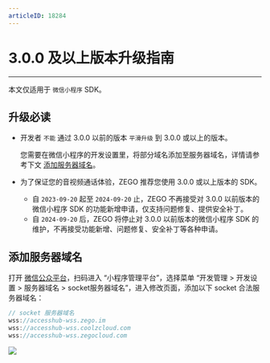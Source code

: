 ```yaml
---
articleID: 18284
---
```

# 3.0.0 及以上版本升级指南

- - -

<div class="mk-warning">

本文仅适用于 `微信小程序` SDK。
</div>


## 升级必读

- 开发者 `不能` 通过 3.0.0 以前的版本 `平滑升级` 到 3.0.0 或以上的版本。

    您需要在微信小程序的开发设置里，将部分域名添加至服务器域名，详情请参考下文 [添加服务器域名](!upgrade_guide4#2)。

- 为了保证您的音视频通话体验，ZEGO 推荐您使用 3.0.0 或以上版本的 SDK。

    - 自 `2023-09-20` 起至 `2024-09-20` 止，ZEGO 不再接受对 3.0.0 以前版本的微信小程序 SDK 的功能新增申请，仅支持问题修复、提供安全补丁。
    - 自 `2024-09-20` 后，ZEGO 将停止对 3.0.0 以前版本的微信小程序 SDK 的维护，不再接受功能新增、问题修复、安全补丁等各种申请。


## 添加服务器域名

打开 [微信公众平台](https://mp.weixin.qq.com/?token=&lang=zh_CN)，扫码进入 “小程序管理平台”，选择菜单 “开发管理 > 开发设置 > 服务器域名 > socket服务器域名”，进入修改页面，添加以下 socket 合法服务器域名：

```js
// socket 服务器域名
wss://accesshub-wss.zego.im
wss://accesshub-wss.coolzcloud.com
wss://accesshub-wss.zegocloud.com
```
<img src="/Pics/Express/wx_program/socket.jpeg" />
